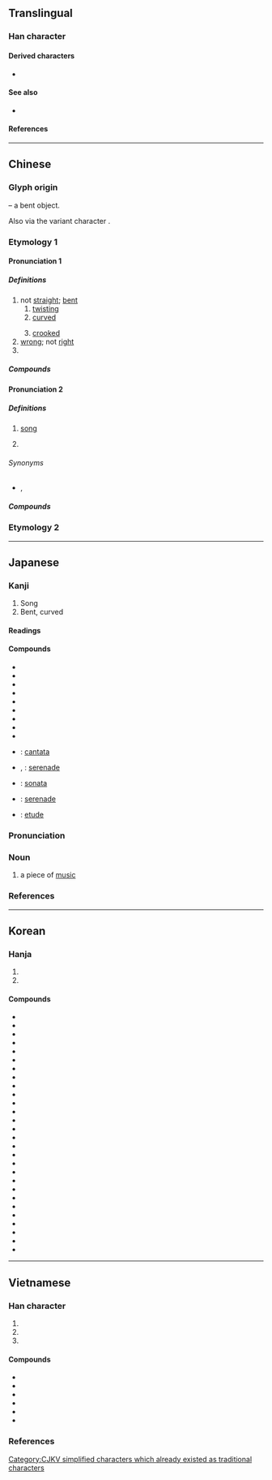 {{also|麹|麯|典|麴}}
{{character info/new}}
==Translingual==
{{stroke order}}

===Han character===
{{Han char|rn=73|rad=曰|as=02|sn=6|four=55600|canj=TW,TBC,XTW}}

====Derived characters====
* {{l|mul|[[豊]], [[農]], [[麯]], [[𨀪]], [[𨀲]], [[㖆]], [[浀]], [[粬]], [[蛐]]}}

====See also====
* {{l|mul|[[典]], [[曹]]}} <!-- Unrelated, but current form similar -->

====References====
{{Han ref|kx=0502.020|dkj=14280|dj=0873.040|hdz=21484.020|uh=66F2}}

----

==Chinese==
{{zh-forms}}

===Glyph origin===
{{Han etym}}
{{liushu|i}} – a bent object.

Also {{Han simp|麴|nocap=y}} via the variant character {{l|zh|麯}}.

===Etymology 1===

====Pronunciation 1====
{{zh-pron
|m=qū
|m-s=
|dg=
|c=kuk1
|c-t=
|g=
|h=pfs=khiuk
|j=
|md=ké̤ṳk/kuóh
|md_note=ké̤ṳk - literary; kuóh - vernacular
|mn=khiok/qz:khiak/tw,xm,zz:khek/xm,zz:khak/tw:khiau
|mn_note=khiok - literary; khiak/khek/khak - vernacular; khiau - 蹺 used in the Mainland
|mn-t=kêg4/kiog4
|w=
|x=
|mc=y
|oc=y
|ma=
|cat=a
}}

=====Definitions=====
{{zh-hanzi}}
{{zh-wp|zh:曲姓}}

# not [[straight]]; [[bent]]
## [[twisting]]
## [[curved]]
##: {{zh-x|曲線|curve}}
## [[crooked]]
# [[wrong]]; not [[right]]
# {{surname|lang=zh}}

=====Compounds=====
{{zh-der|曲筆|曲別針|曲尺|曲棍球|曲解|曲盡其妙|曲徑|曲裡拐彎|曲裡拐彎兒|曲面|曲曲彎彎|曲射炮|曲水流觴|曲線|曲意逢迎|曲折|曲直|圓錐曲線|不顧曲直|三回九曲|委曲成全|保留曲線|彎曲|九曲洞|卷曲|委曲|屈曲|弓腰曲背|二次曲線|感人心曲|審曲面勢|委曲求全|二次曲面|心曲|土中曲蟮|彎彎曲曲|平面曲線|龐琴曲線|小廉曲謹|學習曲線|千里一曲|坊曲|乞留曲律|曲水|拗曲作直|曲頸甑|曲謹|樛曲|曲躬躬|曲肱而枕|空間曲線|曲撓|文曲星|曲欄|曲蓋|曲學詖行|曲室|撓直為曲|曲媚取容|曲道|浮詞曲說|武曲星|曲軸|海曲|曲阻|曲律|曲江|曲說|曲突徙薪|曲致|曲江池|曲江宴|曲曲折折|曲拗|款曲|曲盡人情|汀曲|曲臺|曲房|曲學阿世|私曲|曲線美|曲蟮|曲園|曲柄笠|河曲智叟|扭曲作直|盤曲|曲直分明|曲徑通幽|盤旋曲折|曲瓊|曲率|曲肱之樂|曲背|曲體|曲辮子|曲意|曲心矯肚|曲裾|捲曲|曲匝|拳曲|扭曲|歪曲|流觴曲水|水曲|曲折離奇|曲線板|曲隱|曲赦|曲薄|曲禮|曲球|曲流|曲折縈紆|曲從|曲庇|曲局|曲宴|曲士|是非曲直|曲霉|褶曲山脈|縱曲枉直|蟠曲|迂迴曲折|襟曲|紆曲|雙曲線|鄉曲|鬈曲|迂迂曲曲|迂曲|薄曲|苟容曲從|褶曲|飲水曲肱|靜脈曲張|部曲|離奇曲折|阿意曲從|鄰曲|鄉曲之譽|邪曲|遠引曲喻|詰曲|衷曲|蜷曲}}

====Pronunciation 2====
{{zh-pron
|m=qǔ,er=y
|m-s=
|dg=чү1
|c=kuk1
|c-t=
|g=
|h=pfs=khiuk
|j=
|md=ké̤ṳk/kuóh
|md_note=ké̤ṳk - literary; kuóh - vernacular
|mn=khiok/qz:khiak/tw,xm,zz:khek
|mn_note=khiok - literary; khiak/khek - vernacular
|mn-t=kêg4/kiog4
|w=4qioq
|x=
|mc=y
|oc=y
|ma=
|cat=n
}}

=====Definitions=====
{{zh-hanzi}}

# [[song]]
#: {{zh-x|歌曲{qǔ}|song}}
#: {{zh-x|曲{qǔ}調{diào}|melody}}
# {{w|Qu (poetry)}}

======Synonyms======
* {{zh-l|歌曲}}, {{zh-l|歌}}

=====Compounds=====
{{zh-der|曲笛|曲調|曲高和寡|曲目|曲牌|曲譜|曲壇|曲藝|曲終奏雅|曲子|催眠曲|交響曲|一曲千金|冷板曲|作曲|北曲|妙曲|小曲|名曲|岔曲|前奏曲|受難曲|但曲|劇曲|大協奏曲|三部曲|塞下曲|慢曲|大曲|地方戲曲|一曲|唱曲|元曲|彌撒曲|圓舞曲|序曲|幻想曲|奏鳴曲|崑曲|主題曲|小夜曲|念曲叫曲|一曲陽關|安魂曲|創意曲|塞上曲|套曲|奏鳴曲式|小步舞曲|佛曲|副曲|小插曲|夜曲|周郎顧曲|南曲|協奏曲|度曲|同工異曲|六十種曲|俚曲|敦煌曲子|神曲|採蓮曲|抗戰歌曲|散曲|法曲|拔山曲|曲式|曲學|插曲|曲話|敘事曲|民俗曲藝|浪漫曲|波蘭舞曲|流行歌曲|異曲同工|歌曲|搖籃曲|戀曲|曲終人散|揚州清曲|樂曲|獨曲|牌子曲|白雪曲|當曲河|流亡曲|戲曲|月光曲|曲度|欸乃曲|狂想曲|民謠歌曲|舞曲|詞曲|螾廬曲談|迴旋曲|顧曲周郎|道曲|練聲曲|練習曲|間奏曲|進行曲|編曲|鼓子曲|終曲|自度曲|組曲|粵曲|藝術歌曲|饒舌歌曲|長干曲|衿曲|西曲|雨村曲話|酒曲|赴曲|輪旋曲|輪唱曲|細曲|變奏曲|譜曲|詼諧曲|顧曲|鄭衛之曲}}

===Etymology 2===
{{zh-see|麴}}

----

==Japanese==

===Kanji===
{{ja-kanji|grade=3|rs=曰02}}

# Song
# Bent, curved

====Readings====
{{ja-readings
|goon=こく
|kanon=きょく
|kun=ま-がる, ま-げる, くま-, くせ-
}}

====Compounds====
{{der-top|Compounds}}
* {{ja-r|曲%解|きょっ%かい}}
* {{ja-r|曲%技|きょく%ぎ}}
* {{ja-r|曲%芸|きょく%げい}}
* {{ja-r|曲%射|きょく%しゃ}}
* {{ja-r|曲%折|きょく%せつ}}
* {{ja-r|曲%面|きょく%めん}}
* {{ja-r|曲%目|きょく%もく}}
* {{ja-r|曲%論|きょく%ろん}}
* {{ja-r|曲%者|くせ%もの}}
* {{ja-r|交%声%曲|こう%せい%きょく}}: [[cantata]]
* {{ja-r|小%夜%曲|さ%よ%きょく}}, {{ja-r|小%夜%曲|しょう%や%きょく}}: [[serenade]]
* {{ja-r|奏%鳴%曲|そう%めい%きょく}}: [[sonata]]
* {{ja-r|夜%曲|や%きょく}}: [[serenade]]
* {{ja-r|練%習%曲|れん%しゅう%きょく}}: [[etude]]
{{der-bottom}}

{{ja-kanjitab|きょく|yomi=o}}

===Pronunciation===
{{ja-pron|yomi=kanon|きょく|acc=0|acc_ref=DJR,NHK|acc2=1|acc2_ref=DJR,NHK}}

===Noun===
{{ja-noun|きょく}}

# a piece of [[music]]

===References===
<references/>

----

==Korean==

===Hanja===
{{ko-hanja|굽다|굽을|곡}}

# {{hanja form of|곡|[[bent]]; [[twisted]]; [[curved]]}}
# {{hanja form of|곡|a piece of [[music]]; [[tune]]}}

====Compounds====
{{der-top3|Compounds}}
* {{ko-l|곡곡|曲曲|[[everywhere]]}}
* {{ko-l|곡관|曲管|[[bent]] [[pipe]] or [[tube]]}}
* {{ko-l|곡론|曲論|[[sophistry]]}}
* {{ko-l|곡률|曲率|[[curvature]]}}
* {{ko-l|곡마|曲馬|[[circus]]}}
* {{ko-l|곡면|曲面|[[curved]] [[surface]]}}
* {{ko-l|곡명|曲名|[[musical]] [[title]]}}
* {{ko-l|곡목|曲目|[[musical]] [[item]]s, [[title]]s}}
* {{ko-l|곡사|曲射|[[high]]-[[angle]] [[fire]]}}
* {{ko-l|곡선|曲線|[[curve]]}}
* {{ko-l|곡예|曲藝|[[acrobatic]] [[artistry]]}}
* {{ko-l|곡자|曲子|[[leaven]], [[malt]]}}
* {{ko-l|곡조|曲調|[[tune]], [[melody]]}}
* {{ko-l|곡절|曲折|[[underlying]] [[reasons]] for [[behavior]]}}
* {{ko-l|곡직|曲直|[[right]] and/or [[wrong]], [[good]] and/or [[bad]]}}
* {{ko-l|곡척|曲尺|[[steel square]], [[carpenter's square]]}}
* {{ko-l|곡필|曲筆|[[unfair]] [[authorship]]}}
* {{ko-l|곡학|曲學|[[unfair]] [[scholarship]]}}
* {{ko-l|곡해|曲解|[[misunderstanding]], [[misinterpretation]]}}
* {{ko-l|가곡|歌曲|[[song]], [[aria]], [[melody]]}}
* {{ko-l|작곡|作曲|[[musical]] [[composition]]}}
* {{ko-l|곡필|曲笔|to [[write]] in a [[cloak]] of [[reality]]}}
* {{ko-l|곡직|曲直|[[right]] and [[wrong]]}}
* {{ko-l|곡방|曲房|a [[secret]] [[room]] [[beyond]] the [[reach]] of [[one]]'s [[eye]]s.}}
* {{ko-l|곡학|曲学|[[lopsided]] [[narrow]]-[[mind]]ed [[press]]; a [[man]] of [[low]] [[learn]]ing and [[good]] [[knowledge]]}}
* {{ko-l|곡해|曲解|to [[misinterpret]] [[objective]] [[fact]]s or the [[origin]]al [[intention]]s of [[other]]s}}
* {{ko-l|곡의|曲意|to [[bow]] [[down]] to a [[person]]}}
* {{ko-l|방방곡곡|坊坊曲曲|[[everywhere]]}}
{{der-bottom}}

----

==Vietnamese==

===Han character===
{{vi-readings|rs=曰02
|hanviet=khúc-tdcndg;tdcntd;gdhn;bonet;genibrel
|phienthiet=丘六 khâu lục
|nom=khúc-tdcndg;tdcntd;gdhn;bonet;genibrel;taberd
}}

# {{han tu form of|khúc|[[bent]]; [[curved]]}}
# {{han tu form of|khúc|[[tune]]; [[song]]}}
# {{Nom form of|khúc|[[piece]]; [[section]]; [[chunk]]}}

====Compounds====
{{der-top3|Compounds}}
* {{vi-l|曲折|khúc chiết}}
* {{vi-l|歌曲|ca khúc}}
* {{vi-l|疉曲|điệp khúc}}
* {{vi-l|聯曲|liên khúc}}
* {{vi-l|曲棍球|khúc côn cầu}}
* {{vi-l|入家隨俗，入江隨曲|nhập gia tuỳ tục, nhập giang tuỳ khúc}}
{{der-bottom}}

===References===
<references/>

[[Category:CJKV simplified characters which already existed as traditional characters]]